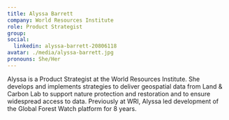 ```yaml
---
title: Alyssa Barrett
company: World Resources Institute
role: Product Strategist
group:
social:
  linkedin: alyssa-barrett-20806118
avatar: ./media/alyssa-barrett.jpg
pronouns: She/Her
---
```

Alyssa is a Product Strategist at the World Resources Institute. She develops and implements strategies to deliver geospatial data from Land & Carbon Lab to support nature protection and restoration and to ensure widespread access to data. Previously at WRI, Alyssa led development of the Global Forest Watch platform for 8 years.